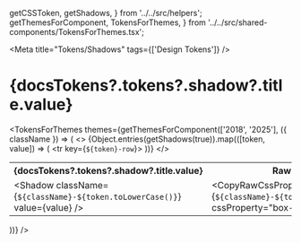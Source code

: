
  getCSSToken,
  getShadows,
} from '../../src/helpers';
  getThemesForComponent,
  TokensForThemes,
} from '../../src/shared-components/TokensForThemes.tsx';

<Meta title="Tokens/Shadows" tags={['Design Tokens']} />

# {docsTokens?.tokens?.shadow?.title.value}

<MultiLineDescription value={docsTokens?.tokens?.shadow?.description?.value} />

<TokensForThemes
  themes={getThemesForComponent(['2018', '2025'], ({ className }) => (
    <table>
      <tbody>
        <>
          <tr>
            <th>{docsTokens?.tokens?.shadow?.title.value}</th>
            <th>Raw Value</th>
            <th>CSS Token</th>
          </tr>
          {Object.entries(getShadows(true)).map(([token, value]) => (
            <tr key={`${token}-row`}>
              <td>
                <Shadow className={`${className}-${token.toLowerCase()}`} value={value} />
              </td>
              <td>
                <CopyRawCssPropValue value={`${className}-${token.toLowerCase()}`} cssProperty="box-shadow" />
              </td>
              <td>
                <CopyToClipBoard value={getCSSToken(token)}>
                  {getCSSToken(token)}
                </CopyToClipBoard>
              </td>
            </tr>
          ))}
        </>
      </tbody>
    </table>
  ))}
/>
